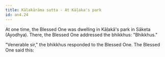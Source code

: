 ```yaml
---
title: Kāḷakārāma sutta - At Kāḷaka's park
id: an4.24
---
```


At one time, the Blessed One was dwelling in Kāḷakā's park in Sāketa (Ayodhya). There, the Blessed One addressed the bhikkhus: "Bhikkhus."

"Venerable sir," the bhikkhus responded to the Blessed One. The Blessed One said this:


